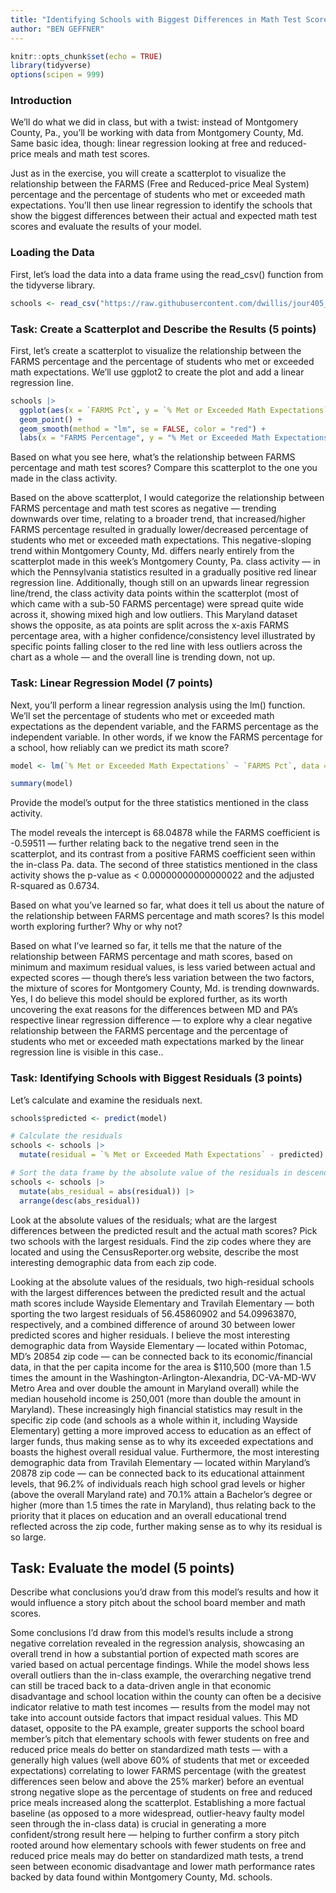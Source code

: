 ```yaml
---
title: "Identifying Schools with Biggest Differences in Math Test Scores, Part 2"
author: "BEN GEFFNER"
---
```


```r
knitr::opts_chunk$set(echo = TRUE)
library(tidyverse)
options(scipen = 999)
```

### Introduction

We'll do what we did in class, but with a twist: instead of Montgomery County, Pa., you'll be working with data from Montgomery County, Md. Same basic idea, though: linear regression looking at free and reduced-price meals and math test scores.

Just as in the exercise, you will create a scatterplot to visualize the relationship between the FARMS (Free and Reduced-price Meal System) percentage and the percentage of students who met or exceeded math expectations. You'll then use linear regression to identify the schools that show the biggest differences between their actual and expected math test scores and evaluate the results of your model.

### Loading the Data

First, let's load the data into a data frame using the read_csv() function from the tidyverse library.

```r
schools <- read_csv("https://raw.githubusercontent.com/dwillis/jour405_files/refs/heads/main/montgomery_md.csv")
```
### Task: Create a Scatterplot and Describe the Results (5 points)

First, let's create a scatterplot to visualize the relationship between the FARMS percentage and the percentage of students who met or exceeded math expectations. We'll use ggplot2 to create the plot and add a linear regression line.

```r
schools |>
  ggplot(aes(x = `FARMS Pct`, y = `% Met or Exceeded Math Expectations`)) +
  geom_point() +
  geom_smooth(method = "lm", se = FALSE, color = "red") +
  labs(x = "FARMS Percentage", y = "% Met or Exceeded Math Expectations", title = "Scatterplot of Math Expectations vs FARMS Percentage")
```
Based on what you see here, what's the relationship between FARMS percentage and math test scores? Compare this scatterplot to the one you made in the class activity.

Based on the above scatterplot, I would categorize the relationship between FARMS percentage and math test scores as negative — trending downwards over time, relating to a broader trend, that increased/higher FARMS percentage resulted in gradually lower/decreased percentage of students who met or exceeded math expectations. This negative-sloping trend within Montgomery County, Md. differs nearly entirely from the scatterplot made in this week's Montgomery County, Pa. class activity — in which the Pennsylvania statistics resulted in a gradually positive red linear regression line. Additionally, though still on an upwards linear regression line/trend, the class activity data points within the scatterplot (most of which came with a sub-50 FARMS percentage) were spread quite wide across it, showing mixed high and low outliers. This Maryland dataset shows the opposite, as ata points are split across the x-axis FARMS percentage area, with a higher confidence/consistency level illustrated by specific points falling closer to the red line with less outliers across the chart as a whole — and the overall line is trending down, not up.


### Task: Linear Regression Model (7 points)

Next, you'll perform a linear regression analysis using the lm() function. We'll set the percentage of students who met or exceeded math expectations as the dependent variable, and the FARMS percentage as the independent variable. In other words, if we know the FARMS percentage for a school, how reliably can we predict its math score?

```r
model <- lm(`% Met or Exceeded Math Expectations` ~ `FARMS Pct`, data = schools)

summary(model)
```

Provide the model's output for the three statistics mentioned in the class activity.

The model reveals the intercept is 68.04878 while the FARMS coefficient is -0.59511 — further relating back to the negative trend seen in the scatterplot, and its contrast from a positive FARMS coefficient seen within the in-class Pa. data. The second of three statistics mentioned in the class activity shows the p-value as < 0.00000000000000022 and the adjusted R-squared as 0.6734.

Based on what you've learned so far, what does it tell us about the nature of the relationship between FARMS percentage and math scores? Is this model worth exploring further? Why or why not?

Based on what I've learned so far, it tells me that the nature of the relationship between FARMS percentage and math scores, based on minimum and maximum residual values, is less varied between actual and expected scores — though there's less variation between the two factors, the mixture of scores for Montgomery County, Md. is trending downwards. Yes, I do believe this model should be explored further, as its worth uncovering the exat reasons for the differences between MD and PA's respective linear regression difference — to explore why a clear negative relationship between the FARMS percentage and the percentage of students who met or exceeded math expectations marked by the linear regression line is visible in this case..

### Task: Identifying Schools with Biggest Residuals (3 points)

Let's calculate and examine the residuals next. 

```r
schools$predicted <- predict(model)

# Calculate the residuals
schools <- schools |> 
  mutate(residual = `% Met or Exceeded Math Expectations` - predicted)

# Sort the data frame by the absolute value of the residuals in descending order
schools <- schools |>
  mutate(abs_residual = abs(residual)) |>
  arrange(desc(abs_residual))

```

Look at the absolute values of the residuals; what are the largest differences between the predicted result and the actual math scores? Pick two schools with the largest residuals. Find the zip codes where they are located and using the CensusReporter.org website, describe the most interesting demographic data from each zip code.

Looking at the absolute values of the residuals, two high-residual schools with the largest differences between the predicted result and the actual math scores include Wayside Elementary and Travilah Elementary — both sporting the two largest residuals of 56.45860902 and 54.09963870, respectively, and a combined difference of around 30 between lower predicted scores and higher residuals. I believe the most interesting demographic data from Wayside Elementary — located within Potomac, MD's 20854 zip code — can be connected back to its economic/financial data, in that the per capita income for the area is $110,500 (more than 1.5 times the amount in the Washington-Arlington-Alexandria, DC-VA-MD-WV Metro Area and over double the amount in Maryland overall) while the median household income is 250,001 (more than double the amount in Maryland). These increasingly high financial statistics may result in the specific zip code (and schools as a whole within it, including Wayside Elementary) getting a more improved access to education as an effect of larger funds, thus making sense as to why its exceeded expectations and boasts the highest overall residual value. Furthermore, the most interesting demographic data from Travilah Elementary — located within Maryland's 20878 zip code — can be connected back to its educational attainment levels, that 96.2% of individuals reach high school grad levels or higher (above the overall Maryland rate) and 70.1% attain a Bachelor's degree or higher (more than 1.5 times the rate in Maryland), thus relating back to the priority that it places on education and an overall educational trend reflected across the zip code, further making sense as to why its residual is so large.

## Task: Evaluate the model (5 points)

Describe what conclusions you'd draw from this model's results and how it would influence a story pitch about the school board member and math scores.

Some conclusions I'd draw from this model's results include a strong negative correlation revealed in the regression analysis, showcasing an overall trend in how a substantial portion of expected math scores are varied based on actual percentage findings. While the model shows less overall outliers than the in-class example, the overarching negative trend can still be traced back to a data-driven angle in that economic disadvantage and school location within the county can often be a decisive indicator relative to math test incomes — results from the model may not take into account outside factors that impact residual values. This MD dataset, opposite to the PA example, greater supports the school board member's pitch that elementary schools with fewer students on free and reduced price meals do better on standardized math tests — with a generally high values (well above 60% of students that met or exceeded expectations) correlating to lower FARMS percentage (with the greatest differences seen below and above the 25% marker) before an eventual strong negative slope as the percentage of students on free and reduced price meals increased along the scatterplot. Establishing a more factual baseline (as opposed to a more widespread, outlier-heavy faulty model seen through the in-class data) is crucial in generating a more confident/strong result here — helping to further confirm a story pitch rooted around how elementary schools with fewer students on free and reduced price meals may do better on standardized math tests, a trend seen between economic disadvantage and lower math performance rates backed by data found within Montgomery County, Md. schools.
